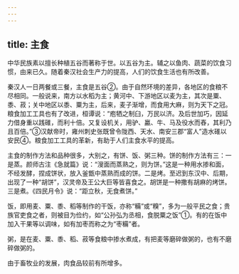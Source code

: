 ```yaml
---
---
---
```

title: 主食
---



中华民族素以擅长种植五谷而著称于世。以五谷为主。辅之以鱼肉、蔬菜的饮食习惯，由来已久。随着秦汉社会生产力的提高，人们的饮食生活也有所改善。

秦汉人一日两餐或三餐，主食是五谷②。由于自然环境的差异，各地区的食粮不尽相同。一般说来，南方以水稻为主；黄河中、下游地区以麦为主，其次是粟、黍、菽；关中地区以黍、粟为主，后来，麦子渐增，而食用大麻，则为天下之冠。粮食加工工具也有了改进，桓谭说：“庖牺之制臼，万民以济。及后世加巧，因延力借身重以践碓，而利十倍。又复设机关，用驴、驘、牛、马及役水而舂，其利乃且百倍。”③汉献帝时，雍州刺史张既曾令陇西、天水、南安三郡“富人”造水碓以安民④。粮食加工工具的革新，有助于人们主食水平的提高。

主食的制作方法和品种很多，大别之，有饼、饭、粥三种。饼的制作方法有三：一是蒸。颜师古注《急就篇》说：“溲面而蒸熟之，则为饼。”这是一种用水掺和面，不经发酵，捏成饼状，放入釜甑中蒸熟而成的饼。二是烤。至迟到东汉中、后期，出现了一种“胡饼”，汉灵帝及王公大巨等皆喜食之。胡饼是一种撒有胡麻的烤饼。三是煮。《四民月令》说：“距立秋，无食煮饼。”

饭，即用麦、粟、黍、稻等制作的干饭，亦称“糒”或“糗”，多为一般平民之食；贵族官吏食之者，则被目为俭约，如“公孙弘为丞相，食脱粟之饭”①。有的在饭中加入干果等以调味，如有加枣而称之为“枣糒”者。

粥，是在麦、粟、黍、稻、菽等食粮中掺水煮成，有把麦等磨碎做粥的，也有不磨碎做粥的。

由于畜牧业的发展，肉食品较前有所增多。